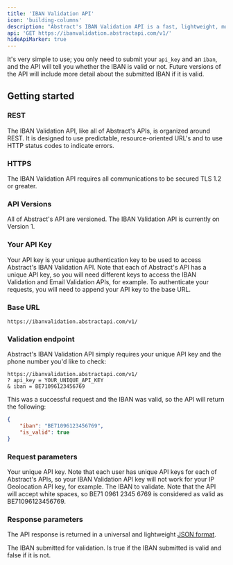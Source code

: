 ```yaml
---
title: 'IBAN Validation API'
icon: 'building-columns'
description: "Abstract's IBAN Validation API is a fast, lightweight, modern, and RESTful JSON API for determining the validity and other details of the International Bank Account Number (IBAN)."
api: 'GET https://ibanvalidation.abstractapi.com/v1/'
hideApiMarker: true
---
```


It's very simple to use; you only need to submit your `api_key` and an `iban`, and the API will tell you whether the IBAN is valid or not. Future versions of the API will include more detail about the submitted IBAN if it is valid.

## Getting started

### REST

The IBAN Validation API, like all of Abstract's APIs, is organized around REST. It is designed to use predictable, resource-oriented URL's and to use HTTP status codes to indicate errors.

### HTTPS

The IBAN Validation API requires all communications to be secured TLS 1.2 or greater.

### API Versions

All of Abstract's API are versioned. The IBAN Validation API is currently on Version 1.

### Your API Key

Your API key is your unique authentication key to be used to access Abstract's IBAN Validation API. Note that each of Abstract's API has a unique API key, so you will need different keys to access the IBAN Validation and Email Validation APIs, for example. To authenticate your requests, you will need to append your API key to the base URL.

### Base URL

```
https://ibanvalidation.abstractapi.com/v1/
```

### Validation endpoint

Abstract's IBAN Validation API simply requires your unique API key and the phone number you'd like to check:

```
https://ibanvalidation.abstractapi.com/v1/
? api_key = YOUR_UNIQUE_API_KEY
& iban = BE71096123456769
```

This was a successful request and the IBAN was valid, so the API will return the following:

<ResponseExample>

```json
{
    "iban": "BE71096123456769",
    "is_valid": true
}
```

</ResponseExample>

### Request parameters

<ParamField query="api_key" type="String" required>
  Your unique API key. Note that each user has unique API keys for each of Abstract's APIs, so your IBAN Validation API key will not work for your IP Geolocation API key, for example.
</ParamField>

<ParamField query="iban" type="String" required>
  The IBAN to validate. Note that the API will accept white spaces, so BE71 0961 2345 6769 is considered as valid as BE71096123456769.
</ParamField>

### Response parameters

The API response is returned in a universal and lightweight [JSON format](https://www.json.org/json-en.html).

<ResponseField name="iban" type="String">
  The IBAN submitted for validation.
</ResponseField>

<ResponseField name="is_valid" type="Boolean">
  Is true if the IBAN submitted is valid and false if it is not.
</ResponseField>